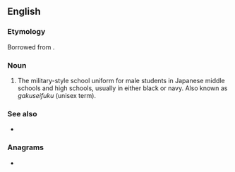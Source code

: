 ==English==

===Etymology===
Borrowed from {{bor|en|ja|学ラン}}.

===Noun===
{{en-noun|gaku-ran}}

# The military-style school uniform for male students in Japanese middle schools and high schools, usually in either black or navy. Also known as ''gakuseifuku'' (unisex term).

===See also===
* {{l|en|serafuku}}

===Anagrams===
* {{anagrams|en|a=aagknru|rangaku}}
